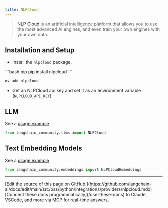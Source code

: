```yaml
---
title: NLPCloud
---
```


>[NLP Cloud](https://docs.nlpcloud.com/#introduction) is an artificial intelligence platform that allows you to use the most advanced AI engines, and even train your own engines with your own data.


## Installation and Setup

- Install the `nlpcloud` package.

<CodeGroup>
```bash pip
pip install nlpcloud
```

```bash uv
uv add nlpcloud
```
</CodeGroup>

- Get an NLPCloud api key and set it as an environment variable (`NLPCLOUD_API_KEY`)


## LLM

See a [usage example](/oss/python/integrations/llms/nlpcloud).

```python
from langchain_community.llms import NLPCloud
```

## Text Embedding Models

See a [usage example](/oss/python/integrations/text_embedding/nlp_cloud)

```python
from langchain_community.embeddings import NLPCloudEmbeddings
```

---

<Callout icon="pen-to-square" iconType="regular">
    [Edit the source of this page on GitHub.](https://github.com/langchain-ai/docs/edit/main/src/oss/python/integrations/providers/nlpcloud.mdx)
</Callout>
<Tip icon="terminal" iconType="regular">
    [Connect these docs programmatically](/use-these-docs) to Claude, VSCode, and more via MCP for    real-time answers.
</Tip>
